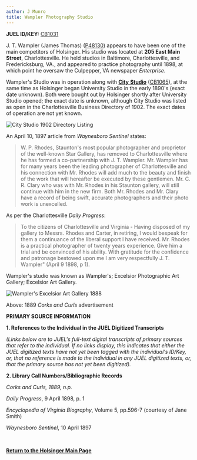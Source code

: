```yaml
---
author: J Munro
title: Wampler Photography Studio
---
```

**JUEL ID/KEY:** [CB1031](http://juel.iath.virginia.edu/public_cb?cb=CB1031 "CB1031")

J. T. Wampler (James Thomas) ([P48130](http://juel.iath.virginia.edu/public_person?person=48130 "P48130")) appears to have been one of the main competitors of Holsinger. His studio was located at **205 East Main Street**, Charlottesville. He held studios in Baltimore, Charlottesville, and Fredericksburg, VA., and appeared to practice photography until 1898, at which point he oversaw the Culpepper, VA newspaper _Enterprise_.

Wampler's Studio was in operation along with [**City** **Studio**](http://juel.iath.virginia.edu/node/1151 "City Studio") ([CB1065](http://juel.iath.virginia.edu/public_cb?cb=CB1065 "CB1065")), at the same time as Holsinger began University Studio in the early 1890's (exact date unknown). Both were bought out by Holsinger shortly after University Studio opened; the exact date is unknown, although City Studio was listed as open in the Charlottesville Business Directory of 1902. The exact dates of operation are not yet known. 

![](http://juel.iath.virginia.edu/sites/default/files/media/images/Jane%20Smith%20Daily%20Progess%20and%20City%20Directory%20Wampler_6.jpg "City Studio 1902 Directory Listing")

An April 10, 1897 article from _Waynesboro Sentinel_ states:  

> W. P. Rhodes, Staunton's most popular photographer and proprietor of the well-known Star Gallery, has removed to Charlottesville where he has formed a co-partnership with J. T. Wampler. Mr. Wampler has for many years been the leading photographer of Charlottesville and his connection with Mr. Rhodes will add much to the beauty and finish of the work that will hereafter be executed by these gentlemen. Mr. C. R. Clary who was with Mr. Rhodes in his Staunton gallery, will still continue with him in the new firm. Both Mr. Rhodes and Mr. Clary have a record of being swift, accurate photographers and their photo work is unexcelled.

As per the Charlottesville _Daily Progress_:

> To the citizens of Charlottesville and Virginia - Having disposed of my gallery to Messrs. Rhodes and Carter, in retiring, I would bespeak for them a continuance of the liberal support I have received. Mr. Rhodes is a practical photographer of twenty years experience. Give him a trial and be convinced of his ability. With gratitude for the confidence and patronage bestowed upon me I am very respectfully J. T. Wampler" (April 9 1898, p 1).

Wampler's studio was known as Wampler's; Excelsior Photographic Art Gallery; Excelsior Art Gallery.

![](http://juel.iath.virginia.edu/sites/default/files/media/images/Jane%20Smith%20Wampler%20Corks%20and%20Curls%201889%20ad.jpg "Wampler's Excelsior Art Gallery 1888")

Above: 1889 _Corks and Curls_ advertisement

**PRIMARY SOURCE INFORMATION** 

**1\. References to the Individual in the JUEL Digitized Transcripts**

_(Links below are to JUEL's full-text digital transcripts of primary sources that refer to the individual. If no links display, this indicates that either the JUEL digitized texts have not yet been tagged with the individual's ID/Key, or, that no reference is made to the individual in any JUEL digitized texts, or, that the primary source has not yet been digitized)._   

**2\. Library Call Numbers/Bibliographic Records**

__Corks and Curls_, 1889, n.p._

_Daily Progress_, 9 April 1898, p. 1

_Encyclopedia of Virginia Biography_, Volume 5, pp.596-7 (courtesy of Jane Smith)

_Waynesboro Sentinel_, 10 April 1897

 [](http://search.lib.virginia.edu/catalog/u6371432)

**[Return to the Holsinger Main Page](http://juel.iath.virginia.edu/node/980 "Return to the Holsinger Main Page")**

 **[](http://search.lib.virginia.edu/catalog/u6371432)**